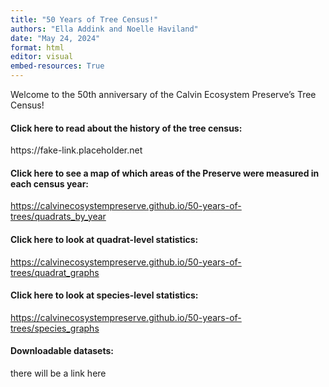 ```yaml
---
title: "50 Years of Tree Census!"
authors: "Ella Addink and Noelle Haviland"
date: "May 24, 2024"
format: html
editor: visual
embed-resources: True
---
```


Welcome to the 50th anniversary of the Calvin Ecosystem Preserve's Tree Census!

#### Click here to read about the history of the tree census:

https://fake-link.placeholder.net

#### Click here to see a map of which areas of the Preserve were measured in each census year:

<https://calvinecosystempreserve.github.io/50-years-of-trees/quadrats_by_year>

#### Click here to look at quadrat-level statistics:

<https://calvinecosystempreserve.github.io/50-years-of-trees/quadrat_graphs>

#### Click here to look at species-level statistics:

<https://calvinecosystempreserve.github.io/50-years-of-trees/species_graphs>

#### Downloadable datasets:

there will be a link here
